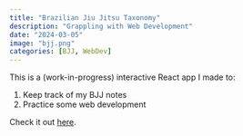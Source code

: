```yaml
---
title: "Brazilian Jiu Jitsu Taxonomy"
description: "Grappling with Web Development"
date: "2024-03-05"
image: "bjj.png"
categories: [BJJ, WebDev]
---
```


This is a (work-in-progress) interactive React app I made to:

1. Keep track of my BJJ notes
2. Practice some web development

Check it out [here](https://gjohl.github.io/bjj/).
